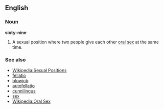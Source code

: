 ==English==
=== Noun ===
'''sixty-nine'''

# A sexual position where two people give each other [[oral sex]] at the same time.


===See also===
*[[w:Sexual positions|Wikipedia:Sexual Positions]]
*[[fellatio]]
*[[blowjob]]
*[[autofellatio]]
*[[cunnilingus]]
*[[sex]]
*[[w:Oral sex|Wikipedia:Oral Sex]]